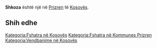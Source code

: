 {{Fshat në 
 | Emri                = Shkoza
 | EmriAlt                = 
 | NAME_SHORT_FORM=      
 | NAME_GENERIC=      
 | NAME_SORT_NAME_RO=      SHKOZA
 | FULL_NAME_RO = Shkoza
 | FULL_NAME_ND_RO=Shkoza
 | SORT_NAME_RG=SHKOZA
 | FULL_NAME_RG=Shkoza
 | FULL_NAME_ND_RG=Shkoza
 | SRP_NAME_SHORT_FORM=      
 | SRP_NAME_GENERIC=      
 | SRP_NAME_SORT_NAME_RO=      
 | SRP_FULL_NAME_RO = 
 | SRP_FULL_NAME_ND_RO=
 | SRP_SORT_NAME_RG=
 | SRP_FULL_NAME_RG=
 | SRP_FULL_NAME_ND_RG=
 | Emri (Rasa dhanore) = 
 | Figura              = 
 | Shteti              = Kosovo
 | Komuna              = Prizren
 | Kodi postar         = 
 | Sipërfaqja          = 

 | Popullsia           = 

 | Regj. i popullsisë  = 
 | Dend. e popullsisë  = 
 | Faqja zyrtare       = 
 <!--- Koordinatat ----> 
 | Gjerësia            = 42.163889
 | Gjatësia            = 20.591111
 | Lartësia            = 
}}
'''Shkoza''' është një [[]] në [[Prizren]] të [[Kosovës]].

<!-- == Gjeografia == -->
<!-- == Historia == -->
<!-- == Demografia == -->
== Shih edhe ==
{{Komuna Prizren}}
{{Kosovo-Administrata-Cung}}

[[Kategoria:Fshatra në Kosovës]]
[[Kategoria:Fshatra në Kommunes Prizren]]
[[Kategoria:Vendbanime në Kosovës]]